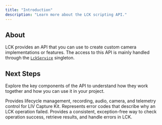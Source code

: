 ```yaml
---
title: "Introduction"
description: "Learn more about the LCK scripting API."
---
```


## About

LCK provides an API that you can use to create custom camera implementations or features. The access to this API is mainly handled through the [`LckService`](/api-reference/lckservice)  singleton.

## Next Steps

Explore the key components of the API to understand how they work together and how you can use it in your project.

<Columns cols={2}>
  <Card title="LCK Service" icon="rectangle-terminal" href="/api-reference/lckservice">
    Provides lifecycle management, recording, audio, camera, and telemetry control for LIV Capture Kit.
  </Card>
  <Card title="LCK Error" icon="triangle-exclamation" href="/api-reference/lckerror">
    Represents error codes that describe why an LCK operation failed.
  </Card>
  <Card title="LCK Result" icon="database" href="/learn-more/contact-us">
    Provides a consistent, exception-free way to check operation success, retrieve results, and handle errors in LCK.
  </Card>
</Columns>
